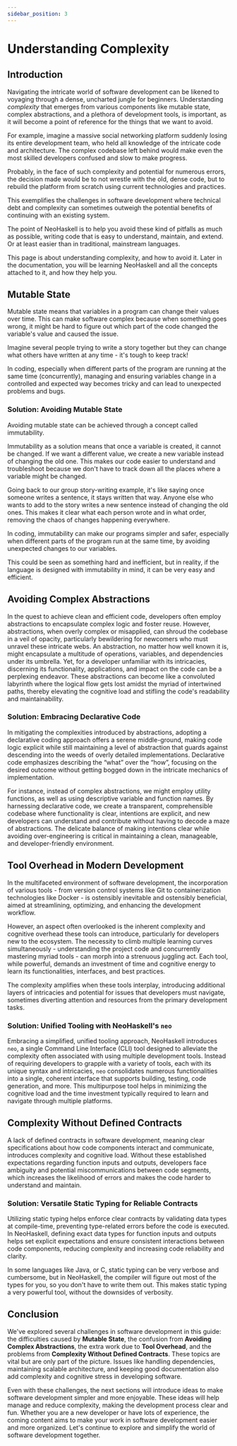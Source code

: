 ```yaml
---
sidebar_position: 3
---
```


# Understanding Complexity

## **Introduction**

Navigating the intricate world of software development can be likened to voyaging through a dense, uncharted jungle for beginners. Understanding _complexity_ that emerges from various components like mutable state, complex abstractions, and a plethora of development tools, is important, as it will become a point of reference for the things that we want to avoid.

For example, imagine a massive social networking platform suddenly losing its entire development team, who held all knowledge of the intricate code and architecture. The complex codebase left behind would make even the most skilled developers confused and slow to make progress.

Probably, in the face of such complexity and potential for numerous errors, the decision made would be to not wrestle with the old, dense code, but to rebuild the platform from scratch using current technologies and practices.

This exemplifies the challenges in software development where technical debt and complexity can sometimes outweigh the potential benefits of continuing with an existing system.

The point of NeoHaskell is to help you avoid these kind of pitfalls as much as possible, writing code that is easy to understand, maintain, and extend. Or at least easier than in traditional, mainstream languages.

This page is about understanding complexity, and how to avoid it. Later in the documentation, you will be learning NeoHaskell and all the concepts attached to it, and how they help you.

## **Mutable State**

Mutable state means that variables in a program can change their values over time. This can make software complex because when something goes wrong, it might be hard to figure out which part of the code changed the variable's value and caused the issue.

Imagine several people trying to write a story together but they can change what others have written at any time - it's tough to keep track!

In coding, especially when different parts of the program are running at the same time (concurrently), managing and ensuring variables change in a controlled and expected way becomes tricky and can lead to unexpected problems and bugs.

### Solution: Avoiding Mutable State

Avoiding mutable state can be achieved through a concept called immutability.

Immutability as a solution means that once a variable is created, it cannot be changed. If we want a different value, we create a new variable instead of changing the old one. This makes our code easier to understand and troubleshoot because we don't have to track down all the places where a variable might be changed.

Going back to our group story-writing example, it's like saying once someone writes a sentence, it stays written that way. Anyone else who wants to add to the story writes a new sentence instead of changing the old ones. This makes it clear what each person wrote and in what order, removing the chaos of changes happening everywhere.

In coding, immutability can make our programs simpler and safer, especially when different parts of the program run at the same time, by avoiding unexpected changes to our variables.

This could be seen as something hard and inefficient, but in reality, if the language is designed with immutability in mind, it can be very easy and efficient.

## **Avoiding Complex Abstractions**

In the quest to achieve clean and efficient code, developers often employ abstractions to encapsulate complex logic and foster reuse. However, abstractions, when overly complex or misapplied, can shroud the codebase in a veil of opacity, particularly bewildering for newcomers who must unravel these intricate webs. An abstraction, no matter how well known it is, might encapsulate a multitude of operations, variables, and dependencies under its umbrella. Yet, for a developer unfamiliar with its intricacies, discerning its functionality, applications, and impact on the code can be a perplexing endeavor. These abstractions can become like a convoluted labyrinth where the logical flow gets lost amidst the myriad of intertwined paths, thereby elevating the cognitive load and stifling the code's readability and maintainability.

### Solution: Embracing Declarative Code

In mitigating the complexities introduced by abstractions, adopting a declarative coding approach offers a serene middle-ground, making code logic explicit while still maintaining a level of abstraction that guards against descending into the weeds of overly detailed implementations. Declarative code emphasizes describing the “what” over the “how”, focusing on the desired outcome without getting bogged down in the intricate mechanics of implementation.

For instance, instead of complex abstractions, we might employ utility functions, as well as using descriptive variable and function names. By harnessing declarative code, we create a transparent, comprehensible codebase where functionality is clear, intentions are explicit, and new developers can understand and contribute without having to decode a maze of abstractions. The delicate balance of making intentions clear while avoiding over-engineering is critical in maintaining a clean, manageable, and developer-friendly environment.

## **Tool Overhead in Modern Development**

In the multifaceted environment of software development, the incorporation of various tools - from version control systems like Git to containerization technologies like Docker - is ostensibly inevitable and ostensibly beneficial, aimed at streamlining, optimizing, and enhancing the development workflow.

However, an aspect often overlooked is the inherent complexity and cognitive overhead these tools can introduce, particularly for developers new to the ecosystem.
The necessity to climb multiple learning curves simultaneously - understanding the project code and concurrently mastering myriad tools - can morph into a strenuous juggling act. Each tool, while powerful, demands an investment of time and cognitive energy to learn its functionalities, interfaces, and best practices.

The complexity amplifies when these tools interplay, introducing additional layers of intricacies and potential for issues that developers must navigate, sometimes diverting attention and resources from the primary development tasks.

### Solution: Unified Tooling with NeoHaskell's `neo`

Embracing a simplified, unified tooling approach, NeoHaskell introduces `neo`, a single Command Line Interface (CLI) tool designed to alleviate the complexity often associated with using multiple development tools. Instead of requiring developers to grapple with a variety of tools, each with its unique syntax and intricacies, `neo` consolidates numerous functionalities into a single, coherent interface that supports building, testing, code generation, and more. This multipurpose tool helps in minimizing the cognitive load and the time investment typically required to learn and navigate through multiple platforms.

## **Complexity Without Defined Contracts**

A lack of defined contracts in software development, meaning clear specifications about how code components interact and communicate, introduces complexity and cognitive load. Without these established expectations regarding function inputs and outputs, developers face ambiguity and potential miscommunications between code segments, which increases the likelihood of errors and makes the code harder to understand and maintain.

### Solution: Versatile Static Typing for Reliable Contracts

Utilizing static typing helps enforce clear contracts by validating data types at compile-time, preventing type-related errors before the code is executed. In NeoHaskell, defining exact data types for function inputs and outputs helps set explicit expectations and ensure consistent interactions between code components, reducing complexity and increasing code reliability and clarity.

In some languages like Java, or C, static typing can be very verbose and cumbersome, but in NeoHaskell, the compiler will figure out most of the types for you, so you don't have to write them out. This makes static typing a very powerful tool, without the downsides of verbosity.

## **Conclusion**

We've explored several challenges in software development in this guide: the difficulties caused by **Mutable State**, the confusion from **Avoiding Complex Abstractions**, the extra work due to **Tool Overhead**, and the problems from **Complexity Without Defined Contracts**. These topics are vital but are only part of the picture. Issues like handling dependencies, maintaining scalable architecture, and keeping good documentation also add complexity and cognitive stress in developing software.

Even with these challenges, the next sections will introduce ideas to make software development simpler and more enjoyable. These ideas will help manage and reduce complexity, making the development process clear and fun. Whether you are a new developer or have lots of experience, the coming content aims to make your work in software development easier and more organized. Let's continue to explore and simplify the world of software development together.
